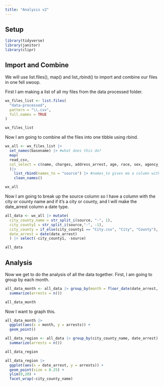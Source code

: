 ```yaml
---
title: "Analysis v2"
---
```


## Setup

```r

library(tidyverse)
library(janitor)
library(clipr)

```

## Import and Combine

We will use list.files(), map() and list_rbind() to import and combine our files in one fell swoop. 

First I am making a list of all my files from the data processed folder. 

```r
wx_files_list <- list.files(
  "data-processed",
  pattern = "\\.csv",
  full.names = TRUE
)

wx_files_list
```

Now I am going to combine all the files into one tibble using rbind.

```r
wx_all <- wx_files_list |> 
  set_names(basename) |> #what does this do?
  map(
  read_csv, 
  col_select = c(name, charges, address_arrest, age, race, sex, agency_arrest, date_arrest, ethnicity)
  )|> 
    list_rbind(names_to = "source") |> #names_to gives me a column with the source file so I can parse it later
    clean_names()

wx_all
```

Now I am going to break up the source column so I have a column with the city or county name and if it's a city or county, and I will make the date_arrest column a date type. 

```r
all_data <- wx_all |> mutate(
  city_county_name = str_split_i(source, "-", 1),
  city_county1 = str_split_i(source,"-", -1),
  city_county = if_else(city_county1 == "City.csv", "City", "County"),
  date_arrest = date(date_arrest)
  ) |> select(-city_county1, -source)

all_data
```

## Analysis

Now we get to do the analysis of all the data together. First, I am going to group by each month. 

```r
all_data_month <- all_data |> group_by(month = floor_date(date_arrest, 'month')) |> 
  summarize(arrests = n())

all_data_month

```

Now I want to graph this. 

```r
all_data_month |> 
  ggplot(aes(x = month, y = arrests)) +
  geom_point() 
```

```r
all_data_region <- all_data |> group_by(city_county_name, date_arrest) |> 
  summarize(arrests = n())

all_data_region
```

```r
all_data_region |> 
  ggplot(aes(x = date_arrest, y = arrests)) +
  geom_point(size = 0.25) +
  ylim(0,20) +
  facet_wrap(~city_county_name)
  
```




